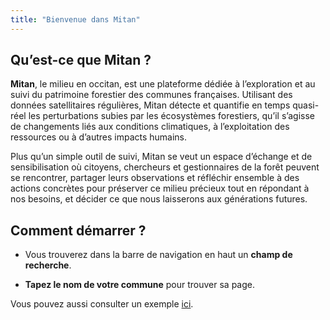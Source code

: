 ```yaml
---
title: "Bienvenue dans Mitan"
---
```


## Qu'est-ce que Mitan ?

__Mitan__, le milieu en occitan, est une plateforme dédiée à l'exploration et au 
suivi du patrimoine forestier des communes françaises. Utilisant des données 
satellitaires régulières, Mitan détecte et quantifie en temps quasi-réel les 
perturbations subies par les écosystèmes forestiers, qu'il s'agisse de changements 
liés aux conditions climatiques, à l'exploitation des ressources ou à d'autres 
impacts humains.

Plus qu'un simple outil de suivi, Mitan se veut un espace d'échange et de 
sensibilisation où citoyens, chercheurs et gestionnaires de la forêt peuvent se
rencontrer, partager leurs observations et réfléchir ensemble à des actions 
concrètes pour préserver ce milieu précieux tout en répondant à nos besoins,
et décider ce que nous laisserons aux générations futures.

## Comment démarrer ?

* Vous trouverez dans la barre de navigation en haut un __champ de recherche__. 

* __Tapez le nom de votre commune__ pour trouver sa page.


Vous pouvez aussi consulter un exemple [ici](87153.html).
